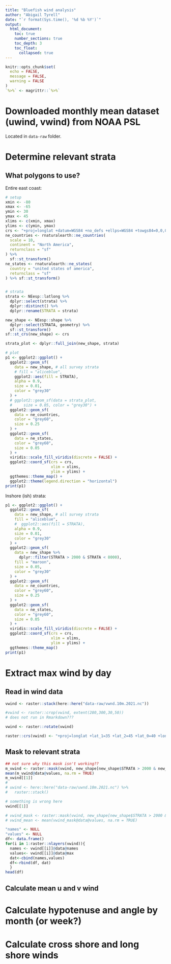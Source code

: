 ```yaml
---
title: "Bluefish wind analysis"
author: "Abigail Tyrell"
date: "`r format(Sys.time(), '%d %b %Y')`"
output:
  html_document:
    toc: true
    number_sections: true
    toc_depth: 3
    toc_float:
      collapsed: true
---
```


```r
knitr::opts_chunk$set(
  echo = FALSE,
  message = FALSE,
  warning = FALSE
)
`%>%` <- magrittr::`%>%`
```

# Downloaded monthly mean dataset (uwind, vwind) from NOAA PSL
Located in `data-raw` folder.

# Determine relevant strata

## What polygons to use?

Entire east coast:
```r
# setup
xmin <- -80
xmax <- -65
ymin <- 30
ymax <- 45
xlims <- c(xmin, xmax)
ylims <- c(ymin, ymax)
crs <- "+proj=longlat +datum=WGS84 +no_defs +ellps=WGS84 +towgs84=0,0,0"
ne_countries <- rnaturalearth::ne_countries(
  scale = 10,
  continent = "North America",
  returnclass = "sf"
) %>%
  sf::st_transform()
ne_states <- rnaturalearth::ne_states(
  country = "united states of america",
  returnclass = "sf"
) %>% sf::st_transform()


# strata
strata <- NEesp::latlong %>%
  dplyr::select(strata) %>%
  dplyr::distinct() %>%
  dplyr::rename(STRATA = strata)

new_shape <- NEesp::shape %>%
  dplyr::select(STRATA, geometry) %>%
  sf::st_transform()
sf::st_crs(new_shape) <- crs

strata_plot <- dplyr::full_join(new_shape, strata)

# plot
p1 <- ggplot2::ggplot() +
  ggplot2::geom_sf(
    data = new_shape, # all survey strata
    # fill = "aliceblue",
    ggplot2::aes(fill = STRATA),
    alpha = 0.9, 
    size = 0.01, 
    color = "grey30"
  ) +
  # ggplot2::geom_sf(data = strata_plot,
  #     size = 0.05, color = "grey30") +
  ggplot2::geom_sf(
    data = ne_countries,
    color = "grey60", 
    size = 0.25
  ) +
  ggplot2::geom_sf(
    data = ne_states,
    color = "grey60", 
    size = 0.05
  ) +
  viridis::scale_fill_viridis(discrete = FALSE) +
  ggplot2::coord_sf(crs = crs, 
                    xlim = xlims, 
                    ylim = ylims) +
  ggthemes::theme_map() +
  ggplot2::theme(legend.direction = "horizontal")
print(p1)
```

Inshore (ish) strata:
```r
p1 <- ggplot2::ggplot() +
  ggplot2::geom_sf(
    data = new_shape, # all survey strata
    fill = "aliceblue",
    #  ggplot2::aes(fill = STRATA),
    alpha = 0.9, 
    size = 0.01, 
    color = "grey30"
  ) +
  ggplot2::geom_sf(
    data = new_shape %>%
      dplyr::filter(STRATA > 2000 & STRATA < 8000),
    fill = "maroon",
    size = 0.05, 
    color = "grey30"
  ) +
  ggplot2::geom_sf(
    data = ne_countries,
    color = "grey60",
    size = 0.25
  ) +
  ggplot2::geom_sf(
    data = ne_states,
    color = "grey60", 
    size = 0.05
  ) +
  viridis::scale_fill_viridis(discrete = FALSE) +
  ggplot2::coord_sf(crs = crs, 
                    xlim = xlims, 
                    ylim = ylims) +
  ggthemes::theme_map()
print(p1)
```

# Extract max wind by day

## Read in wind data
```r
vwind <- raster::stack(here::here("data-raw/vwnd.10m.2021.nc"))
```
```r
#vwind <- raster::crop(vwind, extent(280,300,30,50)) 
# does not run in Rmarkdown???
```
```r
vwind <- raster::rotate(vwind)
```
```r
raster::crs(vwind) <- "+proj=longlat +lat_1=35 +lat_2=45 +lat_0=40 +lon_0=-77 +x_0=0 +y_0=0 +datum=NAD83 +no_defs +ellps=GRS80 +towgs84=0,0,0"
```

## Mask to relevant strata
```r
## not sure why this mask isn't working??
m_vwind <- raster::mask(vwind, new_shape[new_shape$STRATA > 2000 & new_shape$STRATA < 8000,2])
mean(m_vwind@data@values, na.rm = TRUE)
m_vwind[[1]]
#
# uwind <- here::here("data-raw/uwnd.10m.2021.nc") %>%
#   raster::stack()

# something is wrong here
vwind[[1]]

# vwind_mask <- raster::mask(vwind, new_shape[new_shape$STRATA > 2000 & new_shape$STRATA < 8000,])
# vwind_mean <- mean(vwind_mask@data@values, na.rm = TRUE)

"names" <- NULL
"values" <- NULL
df<- data.frame()
for(i in 1:raster::nlayers(vwind)){
  names <- vwind[[i]]@data@names
  values<- vwind[[i]]@data@max
  dat<-cbind(names,values)
  df<-rbind(df, dat)
  }
head(df)
```

## Calculate mean u and v wind

# Calculate hypotenuse and angle by month (or week?)

# Calculate cross shore and long shore winds
